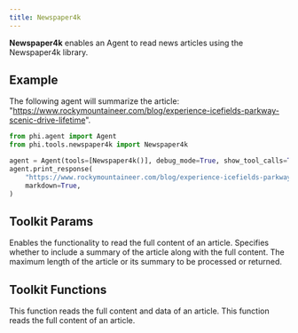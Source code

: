 ```yaml
---
title: Newspaper4k
---
```


**Newspaper4k** enables an Agent to read news articles using the Newspaper4k library.

## Example

The following agent will summarize the article: "https://www.rockymountaineer.com/blog/experience-icefields-parkway-scenic-drive-lifetime".

```python cookbook/tools/newspaper4k_tools.py
from phi.agent import Agent
from phi.tools.newspaper4k import Newspaper4k

agent = Agent(tools=[Newspaper4k()], debug_mode=True, show_tool_calls=True)
agent.print_response(
    "https://www.rockymountaineer.com/blog/experience-icefields-parkway-scenic-drive-lifetime",
    markdown=True,
)
```

## Toolkit Params

<ResponseField name="read_article" type="bool" default="True">
  Enables the functionality to read the full content of an article.
</ResponseField>
<ResponseField name="include_summary" type="bool" default="False">
  Specifies whether to include a summary of the article along with the full
  content.
</ResponseField>
<ResponseField name="article_length" type="int">
  The maximum length of the article or its summary to be processed or returned.
</ResponseField>

## Toolkit Functions

<ResponseField name="get_article_data">
  This function reads the full content and data of an article.
</ResponseField>
<ResponseField name="read_article">
  This function reads the full content of an article.
</ResponseField>
